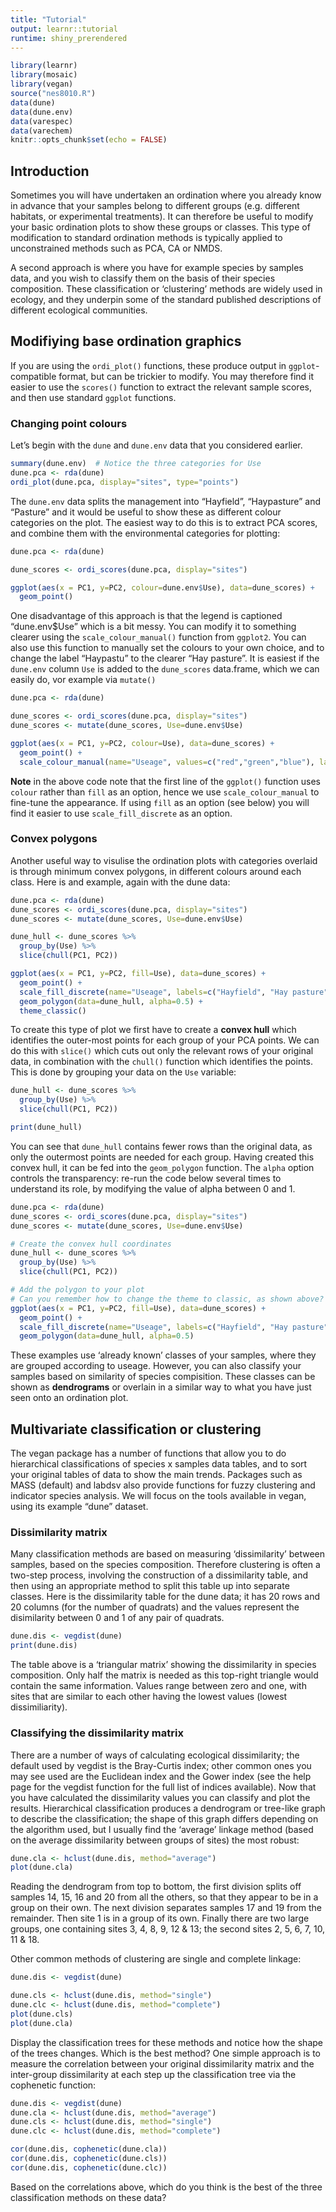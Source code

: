 ```yaml
---
title: "Tutorial"
output: learnr::tutorial
runtime: shiny_prerendered
---
```


```r
library(learnr)
library(mosaic)
library(vegan)
source("nes8010.R")
data(dune)
data(dune.env)
data(varespec)
data(varechem)
knitr::opts_chunk$set(echo = FALSE)
```


## Introduction
Sometimes you will have undertaken an ordination where you already know in 
advance that your samples belong to different groups (e.g. different habitats,
or experimental treatments). It can therefore be useful to modify your basic
ordination plots to show these groups or classes. This type of modification to
standard ordination methods is typically applied to unconstrained methods such
as PCA, CA or NMDS.

A second approach is where you have for example species by samples data, and
you wish to classify them on the basis of their species composition. These
classification or 'clustering' methods are widely used in ecology, and they
underpin some of the standard published descriptions of different ecological
communities.

## Modifiying base ordination graphics
If you are using the `ordi_plot()` functions, these produce output in `ggplot`-
compatible format, but can be trickier to modify. You may therefore find it
easier to use the `scores()` function to extract the relevant sample scores,
and then use standard `ggplot` functions.

### Changing point colours
Let's begin with the `dune` and `dune.env` data that you considered earlier.

```r
summary(dune.env)  # Notice the three categories for Use
dune.pca <- rda(dune)
ordi_plot(dune.pca, display="sites", type="points")
```

The `dune.env` data splits the management into "Hayfield", "Haypasture" and
"Pasture" and it would be useful to show these as different colour categories
on the plot. The easiest way to do this is to extract PCA scores, and combine
them with the environmental categories for plotting:

```r
dune.pca <- rda(dune)
```

```r
dune_scores <- ordi_scores(dune.pca, display="sites")

ggplot(aes(x = PC1, y=PC2, colour=dune.env$Use), data=dune_scores) +
  geom_point()

```

One disadvantage of this approach is that the legend is captioned "dune.env$Use"
which is a bit messy. You can modify it to something clearer using the
`scale_colour_manual()` function from `ggplot2`. You can also use this function
to manually set the colours to your own choice, and to change the label "Haypastu"
to the clearer "Hay pasture". It is easiest if the `dune.env` column `Use` is
added to the `dune_scores` data.frame, which we can easily do, vor example via
`mutate()`

```r
dune.pca <- rda(dune)
```
```r
dune_scores <- ordi_scores(dune.pca, display="sites")
dune_scores <- mutate(dune_scores, Use=dune.env$Use)

ggplot(aes(x = PC1, y=PC2, colour=Use), data=dune_scores) +
  geom_point() +
  scale_colour_manual(name="Useage", values=c("red","green","blue"), labels=c("Hayfield", "Hay pasture", "Pasture"))

```

**Note** in the above code note that the first line of the `ggplot()` function
uses `colour` rather than `fill` as an option, hence we use `scale_colour_manual`
to fine-tune the appearance. If using `fill` as an option (see below) you will
find it easier to use `scale_fill_discrete` as an option.

### Convex polygons
Another useful way to visulise the ordination plots with categories overlaid is
through minimum convex polygons, in different colours around each class. Here is
and example, again with the dune data:

```r
dune.pca <- rda(dune)
dune_scores <- ordi_scores(dune.pca, display="sites")
dune_scores <- mutate(dune_scores, Use=dune.env$Use)

dune_hull <- dune_scores %>% 
  group_by(Use) %>% 
  slice(chull(PC1, PC2))

ggplot(aes(x = PC1, y=PC2, fill=Use), data=dune_scores) +
  geom_point() +
  scale_fill_discrete(name="Useage", labels=c("Hayfield", "Hay pasture", "Pasture")) +
  geom_polygon(data=dune_hull, alpha=0.5) +
  theme_classic()

```

To create this type of plot we first have to create a **convex hull** which
identifies the outer-most points for each group of your PCA points. We can do
this with `slice()` which cuts out only the relevant rows of your original data,
in combination with the `chull()` function which identifies the points. This is
done by grouping your data on the `Use` variable:

```r
dune_hull <- dune_scores %>% 
  group_by(Use) %>% 
  slice(chull(PC1, PC2))

print(dune_hull)
```

You can see that `dune_hull` contains fewer rows than the original data, as only
the outermost points are needed for each group. Having created this convex hull,
it can be fed into the `geom_polygon` function. The `alpha` option controls the
transparency: re-run the code below several times to understand its role, by
modifying the value of alpha between 0 and 1.

```r
dune.pca <- rda(dune)
dune_scores <- ordi_scores(dune.pca, display="sites")
dune_scores <- mutate(dune_scores, Use=dune.env$Use)
```
```r
# Create the convex hull coordinates
dune_hull <- dune_scores %>% 
  group_by(Use) %>% 
  slice(chull(PC1, PC2))

# Add the polygon to your plot
# Can you remember how to change the theme to classic, as shown above?
ggplot(aes(x = PC1, y=PC2, fill=Use), data=dune_scores) +
  geom_point() +
  scale_fill_discrete(name="Useage", labels=c("Hayfield", "Hay pasture", "Pasture")) +
  geom_polygon(data=dune_hull, alpha=0.5)

```

These examples use 'already known' classes of your samples, where they are
grouped according to useage. However, you can also classify your samples based
on similarity of species compisition. These classes can be shown as **dendrograms**
or overlain in a similar way to what you have just seen onto an ordination plot.

## Multivariate classification or clustering
The vegan package has a number of functions that allow you to do hierarchical classifications of species x samples data tables, and to sort your original tables of data to show the main trends.  Packages such as MASS (default) and labdsv also provide functions for fuzzy clustering and indicator species analysis.  We will focus on the tools available in vegan, using its example "dune" dataset.

### Dissimilarity matrix
Many classification methods are based on measuring 'dissimilarity' between samples, based on the species composition.  Therefore clustering is often a two-step process, involving the construction of a dissimilarity table, and then using an appropriate method to split this table up into separate classes. Here is the dissimilarity table for the dune data; it 
has 20 rows and 20 columns (for the number of quadrats) and the values represent
the disimilarity between 0 and 1 of any pair of quadrats.

```r
dune.dis <- vegdist(dune)
print(dune.dis)
```

The table above is a 'triangular matrix' showing the dissimilarity in species composition.  Only half the matrix is needed as this top-right triangle would contain the same information.  Values range between zero and one, with sites that are similar to each other having the lowest values (lowest dissimiliarity).

### Classifying the dissimilarity matrix
There are a number of ways of calculating ecological dissimilarity; the default used by vegdist is the Bray-Curtis index; other common ones you may see used are the Euclidean index and the Gower index (see the help page for the vegdist function for the full list of indices available).
Now that you have calculated the dissimilarity values you can classify and plot the results.  Hierarchical classification produces a dendrogram or tree-like graph to describe the classification; the shape of this graph differs depending on the algorithm used, but I usually find the 'average' linkage method (based on the average dissimilarity between groups of sites) the most robust:

```r
dune.cla <- hclust(dune.dis, method="average")
plot(dune.cla)
```


Reading the dendrogram from top to bottom, the first division splits off samples 14, 15, 16 and 20 from all the others, so that they appear to be in a group on their own.  The next division separates samples 17 and 19 from the remainder.  Then site 1 is in a group of its own.  Finally there are two large groups, one containing sites 3, 4, 8, 9, 12 & 13; the second sites 2, 5, 6, 7, 10, 11 & 18.

Other common methods of clustering are single and complete linkage:

```r
dune.dis <- vegdist(dune)
```

```r
dune.cls <- hclust(dune.dis, method="single")
dune.clc <- hclust(dune.dis, method="complete")
plot(dune.cls)
plot(dune.cla)

```

Display the classification trees for these methods and notice how the shape of the trees changes.  Which is the best method?  One simple approach is to measure the correlation between your original dissimilarity matrix and the inter-group dissimilarity at each step up the classification tree via the cophenetic function:

```r
dune.dis <- vegdist(dune)
dune.cla <- hclust(dune.dis, method="average")
dune.cls <- hclust(dune.dis, method="single")
dune.clc <- hclust(dune.dis, method="complete")
```

```r
cor(dune.dis, cophenetic(dune.cla))
cor(dune.dis, cophenetic(dune.cls))
cor(dune.dis, cophenetic(dune.clc))
```
Based on the correlations above, which do you think is the best of the three classification methods on these data?
